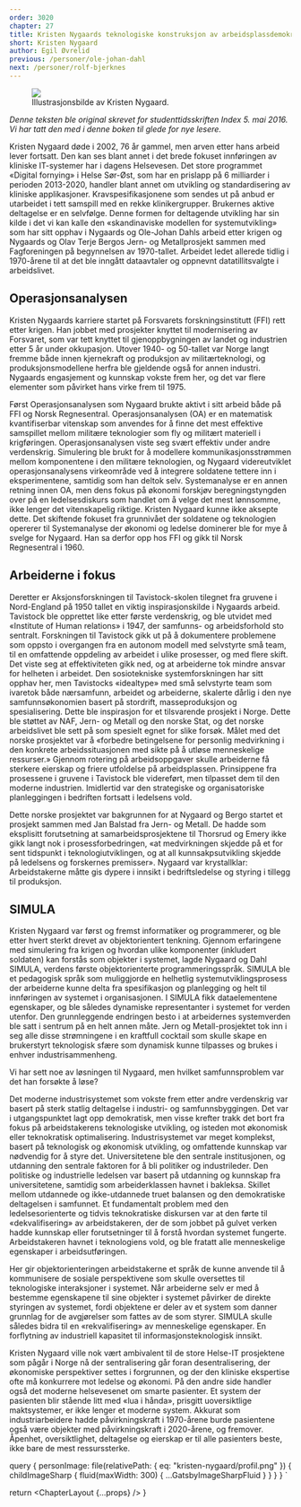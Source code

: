 ```yaml
---
order: 3020
chapter: 27
title: Kristen Nygaards teknologiske konstruksjon av arbeidsplassdemokrati
short: Kristen Nygaard
author: Egil Øvrelid
previous: /personer/ole-johan-dahl
next: /personer/rolf-bjerknes
---
```



<Figure position="end">
  <Image src={props.data.personImage} />
  <Figcaption>Illustrasjonsbilde av Kristen Nygaard.</Figcaption>
</Figure>

_Denne teksten ble original skrevet for studenttidsskriften Index 5. mai 2016. Vi har tatt den med i denne boken 
til glede for nye lesere._

Kristen Nygaard døde i 2002, 76 år gammel, men arven etter hans arbeid lever fortsatt. Den kan ses blant annet i 
det brede fokuset innføringen av kliniske IT-systemer har i dagens Helsevesen. Det store programmet «Digital 
fornying» i Helse Sør-Øst, som har en prislapp på 6 milliarder i perioden 2013-2020, handler blant annet om 
utvikling og standardisering av kliniske applikasjoner. Kravspesifikasjonene som sendes ut på anbud er utarbeidet 
i tett samspill med en rekke klinikergrupper. Brukernes aktive deltagelse er en selvfølge. Denne formen for 
deltagende utvikling har sin kilde i det vi kan kalle den «skandinaviske modellen for systemutvikling» som har 
sitt opphav i Nygaards og Ole-Johan Dahls arbeid etter krigen og Nygaards og Olav Terje Bergos Jern- og 
Metallprosjekt sammen med Fagforeningen på begynnelsen av 1970-tallet. Arbeidet ledet allerede tidlig i 
1970-årene til at det ble inngått dataavtaler og oppnevnt datatillitsvalgte i arbeidslivet.

## Operasjonsanalysen

Kristen Nygaards karriere startet på Forsvarets forskningsinstitutt (FFI) rett etter krigen. Han jobbet med 
prosjekter knyttet til modernisering av Forsvaret, som var tett knyttet til gjenoppbygningen av landet og 
industrien etter 5 år under okkupasjon. Utover 1940- og 50-tallet var Norge langt fremme både innen 
kjernekraft og produksjon av militærteknologi, og produksjonsmodellene herfra ble gjeldende også for annen 
industri. Nygaards engasjement og kunnskap vokste frem her, og det var flere elementer som påvirket hans 
virke frem til 1975.

Først Operasjonsanalysen som Nygaard brukte aktivt i sitt arbeid både på FFI og Norsk Regnesentral. 
Operasjonsanalysen (OA) er en matematisk kvantifiserbar vitenskap som anvendes for å finne det mest effektive 
samspillet mellom militære teknologier som fly og militært materiell i krigføringen. Operasjonsanalysen viste 
seg svært effektiv under andre verdenskrig. Simulering ble brukt for å modellere kommunikasjonsstrømmen mellom 
komponentene i den militære teknologien, og Nygaard videreutviklet operasjonsanalysens virkeområde ved å 
integrere soldatene tettere inn i eksperimentene, samtidig som han deltok selv. Systemanalyse er en annen 
retning innen OA, men dens fokus på økonomi forskjøv beregningstyngden over på en ledelsesdiskurs som handlet 
om å velge det mest lønnsomme, ikke lenger det vitenskapelig riktige. Kristen Nygaard kunne ikke aksepte dette. 
Det skiftende fokuset fra grunnivået der soldatene og teknologien opererer til Systemanalyse der økonomi og 
ledelse dominerer ble for mye å svelge for Nygaard. Han sa derfor opp hos FFI og gikk til Norsk Regnesentral 
i 1960.

## Arbeiderne i fokus

Deretter er Aksjonsforskningen til Tavistock-skolen tilegnet fra gruvene i Nord-England på 1950 tallet en viktig 
inspirasjonskilde i Nygaards arbeid. Tavistock ble opprettet like etter første verdenskrig, og ble utvidet med 
«Institute of Human relations» i 1947, der samfunns- og arbeidsforhold sto sentralt. Forskningen til Tavistock 
gikk ut på å dokumentere problemene som oppsto i overgangen fra en autonom modell med selvstyrte små team, til 
en omfattende oppdeling av arbeidet i ulike prosesser, og med flere skift. Det viste seg at effektiviteten gikk 
ned, og at arbeiderne tok mindre ansvar for helheten i arbeidet. Den sosiotekniske systemforskningen har sitt 
opphav her, men Tavistocks «idealtype» med små selvstyrte team som ivaretok både nærsamfunn, arbeidet og 
arbeiderne, skalerte dårlig i den nye samfunnsøkonomien basert på stordrift, masseproduksjon og spesialisering. 
Dette ble inspirasjon for et tilsvarende prosjekt i Norge. Dette ble støttet av NAF, Jern- og Metall og den 
norske Stat, og det norske arbeidslivet ble sett på som spesielt egnet for slike forsøk. Målet med det norske 
prosjektet var å «forbedre betingelsene for personlig medvirkning i den konkrete arbeidssituasjonen med sikte 
på å utløse menneskelige ressurser.» Gjennom rotering på arbeidsoppgaver skulle arbeiderne få sterkere eierskap 
og friere utfoldelse på arbeidsplassen. Prinsippene fra prosessene i gruvene i Tavistock ble videreført, men 
tilpasset dem til den moderne industrien. Imidlertid var den strategiske og organisatoriske planleggingen i 
bedriften fortsatt i ledelsens vold.

Dette norske prosjektet var bakgrunnen for at Nygaard og Bergo startet et prosjekt sammen med Jan Balstad fra 
Jern- og Metall. De hadde som eksplisitt forutsetning at samarbeidsprosjektene til Thorsrud og Emery ikke gikk 
langt nok i prosessforbedringen, «at medvirkningen skjedde på et for sent tidspunkt i teknologiutviklingen, og 
at all kunnsakpsutvikling skjedde på ledelsens og forskernes premisser». Nygaard var krystallklar: 
Arbeidstakerne måtte gis dypere i innsikt i bedriftsledelse og styring i tillegg til produksjon.

## SIMULA

Kristen Nygaard var først og fremst informatiker og programmerer, og ble etter hvert sterkt drevet av 
objektorientert tenkning. Gjennom erfaringene med simulering fra krigen og hvordan ulike komponenter 
(inkludert soldaten) kan forstås som objekter i systemet, lagde Nygaard og Dahl SIMULA, verdens første 
objektorienterte programmeringsspråk. SIMULA ble et pedagogisk språk som muliggjorde en helhetlig 
systemutviklingsprosess der arbeiderne kunne delta fra spesifikasjon og planlegging og helt til innføringen 
av systemet i organisasjonen. I SIMULA fikk dataelementene egenskaper, og ble således dynamiske 
representanter i systemet for verden utenfor. Den grunnleggende endringen besto i at arbeidernes 
systemverden ble satt i sentrum på en helt annen måte. Jern og Metall-prosjektet tok inn i seg alle 
disse strømningene i en kraftfull cocktail som skulle skape en brukerstyrt teknologisk sfære som 
dynamisk kunne tilpasses og brukes i enhver industrisammenheng.

Vi har sett noe av løsningen til Nygaard, men hvilket samfunnsproblem var det han forsøkte å løse?

Det moderne industrisystemet som vokste frem etter andre verdenskrig var basert på sterk statlig deltagelse i 
industri- og samfunnsbyggingen. Det var i utgangspunktet lagt opp demokratisk, men visse krefter trakk det bort 
fra fokus på arbeidstakerens teknologiske utvikling, og isteden mot økonomisk eller teknokratisk optimalisering. 
Industrisystemet var meget komplekst, basert på teknologisk og økonomisk utvikling, og omfattende kunnskap var 
nødvendig for å styre det. Universitetene ble den sentrale institusjonen, og utdanning den sentrale faktoren 
for å bli politiker og industrileder. Den politiske og industrielle ledelsen var basert på utdanning og 
kunnskap fra universitetene, samtidig som arbeiderklassen havnet i bakleksa. Skillet mellom utdannede og 
ikke-utdannede truet balansen og den demokratiske deltagelsen i samfunnet. Et fundamentalt problem med den 
ledelsesorienterte og tidvis teknokratiske diskursen var at den førte til «dekvalifisering» av arbeidstakeren, 
der de som jobbet på gulvet verken hadde kunnskap eller forutsetninger til å forstå hvordan systemet fungerte. 
Arbeidstakeren havnet i teknologiens vold, og ble fratatt alle menneskelige egenskaper i arbeidsutføringen.

Her gir objektorienteringen arbeidstakerne et språk de kunne anvende til å kommunisere de sosiale perspektivene 
som skulle oversettes til teknologiske interaksjoner i systemet. Når arbeiderne selv er med å bestemme 
egenskapene til sine objekter i systemet påvirker de direkte styringen av systemet, fordi objektene er deler 
av et system som danner grunnlag for de avgjørelser som fattes av de som styrer. SIMULA skulle således bidra 
til en «rekvalifisering» av menneskelige egenskaper. En forflytning av industriell kapasitet til 
informasjonsteknologisk innsikt.

Kristen Nygaard ville nok vært ambivalent til de store Helse-IT prosjektene som pågår i Norge nå der 
sentralisering går foran desentralisering, der økonomiske perspektiver settes i forgrunnen, og der den 
kliniske ekspertise ofte må konkurrere mot ledelse og økonomi. På den andre side handler også det 
moderne helsevesenet om smarte pasienter. Et system der pasienten blir stående litt med «lua i hånda», 
prisgitt uoversiktlige maktsystemer, er ikke lenger et moderne system. Akkurat som industriarbeidere 
hadde påvirkningskraft i 1970-årene burde pasientene også være objekter med påvirkningskraft i 2020-årene, 
og fremover. Åpenhet, oversiktlighet, deltagelse og eierskap er til alle pasienters beste, ikke bare de 
mest ressurssterke.

  query {
    personImage: file(relativePath: { eq: "kristen-nygaard/profil.png" }) {
      childImageSharp {
        fluid(maxWidth: 300) {
          ...GatsbyImageSharpFluid
        }
      }
    }
  }
`

  return <ChapterLayout {...props} />
}
